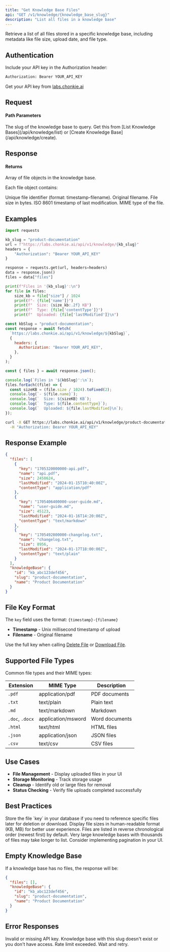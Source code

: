 ```yaml
---
title: "Get Knowledge Base Files"
api: "GET /v1/knowledge/{knowledge_base_slug}"
description: "List all files in a knowledge base"
---
```


Retrieve a list of all files stored in a specific knowledge base, including metadata like file size, upload date, and file type.

## Authentication

Include your API key in the Authorization header:

```bash
Authorization: Bearer YOUR_API_KEY
```

Get your API key from [labs.chonkie.ai](https://labs.chonkie.ai)

## Request

#### Path Parameters

<ParamField path="knowledge_base_slug" type="string" required>
  The slug of the knowledge base to query. Get this from [List Knowledge
  Bases](/api/knowledge/list) or [Create Knowledge Base](/api/knowledge/create).
</ParamField>

## Response

#### Returns

<ResponseField name="files" type="array">
  Array of file objects in the knowledge base.
</ResponseField>

Each file object contains:

<ResponseField name="key" type="string">
  Unique file identifier (format: timestamp-filename).
</ResponseField>

<ResponseField name="name" type="string">
  Original filename.
</ResponseField>

<ResponseField name="size" type="integer">
  File size in bytes.
</ResponseField>

<ResponseField name="lastModified" type="string">
  ISO 8601 timestamp of last modification.
</ResponseField>

<ResponseField name="contentType" type="string">
  MIME type of the file.
</ResponseField>

## Examples

<CodeGroup>

```python Python
import requests

kb_slug = "product-documentation"
url = f"https://labs.chonkie.ai/api/v1/knowledge/{kb_slug}"
headers = {
    "Authorization": "Bearer YOUR_API_KEY"
}

response = requests.get(url, headers=headers)
data = response.json()
files = data["files"]

print(f"Files in '{kb_slug}':\n")
for file in files:
    size_kb = file["size"] / 1024
    print(f"- {file['name']}")
    print(f"  Size: {size_kb:.2f} KB")
    print(f"  Type: {file['contentType']}")
    print(f"  Uploaded: {file['lastModified']}\n")
```

```javascript JavaScript
const kbSlug = "product-documentation";
const response = await fetch(
  `https://labs.chonkie.ai/api/v1/knowledge/${kbSlug}`,
  {
    headers: {
      Authorization: "Bearer YOUR_API_KEY",
    },
  }
);

const { files } = await response.json();

console.log(`Files in '${kbSlug}':\n`);
files.forEach((file) => {
  const sizeKB = (file.size / 1024).toFixed(2);
  console.log(`- ${file.name}`);
  console.log(`  Size: ${sizeKB} KB`);
  console.log(`  Type: ${file.contentType}`);
  console.log(`  Uploaded: ${file.lastModified}\n`);
});
```

```bash cURL
curl -X GET https://labs.chonkie.ai/api/v1/knowledge/product-documentation \
  -H "Authorization: Bearer YOUR_API_KEY"
```

</CodeGroup>

## Response Example

```json
{
  "files": [
    {
      "key": "1705320000000-api.pdf",
      "name": "api.pdf",
      "size": 2458624,
      "lastModified": "2024-01-15T10:40:00Z",
      "contentType": "application/pdf"
    },
    {
      "key": "1705406400000-user-guide.md",
      "name": "user-guide.md",
      "size": 45123,
      "lastModified": "2024-01-16T14:20:00Z",
      "contentType": "text/markdown"
    },
    {
      "key": "1705492800000-changelog.txt",
      "name": "changelog.txt",
      "size": 8956,
      "lastModified": "2024-01-17T18:00:00Z",
      "contentType": "text/plain"
    }
  ],
  "knowledgeBase": {
    "id": "kb_abc123def456",
    "slug": "product-documentation",
    "name": "Product Documentation"
  }
}
```

## File Key Format

The `key` field uses the format: `{timestamp}-{filename}`

- **Timestamp** - Unix millisecond timestamp of upload
- **Filename** - Original filename

Use the full key when calling [Delete File](/api/knowledge/delete-file) or [Download File](/api/knowledge/download).

## Supported File Types

Common file types and their MIME types:

| Extension       | MIME Type          | Description    |
| --------------- | ------------------ | -------------- |
| `.pdf`          | application/pdf    | PDF documents  |
| `.txt`          | text/plain         | Plain text     |
| `.md`           | text/markdown      | Markdown       |
| `.doc`, `.docx` | application/msword | Word documents |
| `.html`         | text/html          | HTML files     |
| `.json`         | application/json   | JSON files     |
| `.csv`          | text/csv           | CSV files      |

## Use Cases

- **File Management** - Display uploaded files in your UI
- **Storage Monitoring** - Track storage usage
- **Cleanup** - Identify old or large files for removal
- **Status Checking** - Verify file uploads completed successfully

## Best Practices

<Tip>
  Store the file `key` in your database if you need to reference specific files
  later for deletion or download.
</Tip>

<Tip>
  Display file sizes in human-readable format (KB, MB) for better user
  experience.
</Tip>

<Info>
  Files are listed in reverse chronological order (newest first) by default.
</Info>

<Warning>
  Very large knowledge bases with thousands of files may take longer to list.
  Consider implementing pagination in your UI.
</Warning>

## Empty Knowledge Base

If a knowledge base has no files, the response will be:

```json
{
  "files": [],
  "knowledgeBase": {
    "id": "kb_abc123def456",
    "slug": "product-documentation",
    "name": "Product Documentation"
  }
}
```

## Error Responses

<ResponseField name="401 Unauthorized">
  Invalid or missing API key.
</ResponseField>

<ResponseField name="404 Not Found">
  Knowledge base with this slug doesn't exist or you don't have access.
</ResponseField>

<ResponseField name="429 Too Many Requests">
  Rate limit exceeded. Wait and retry.
</ResponseField>
